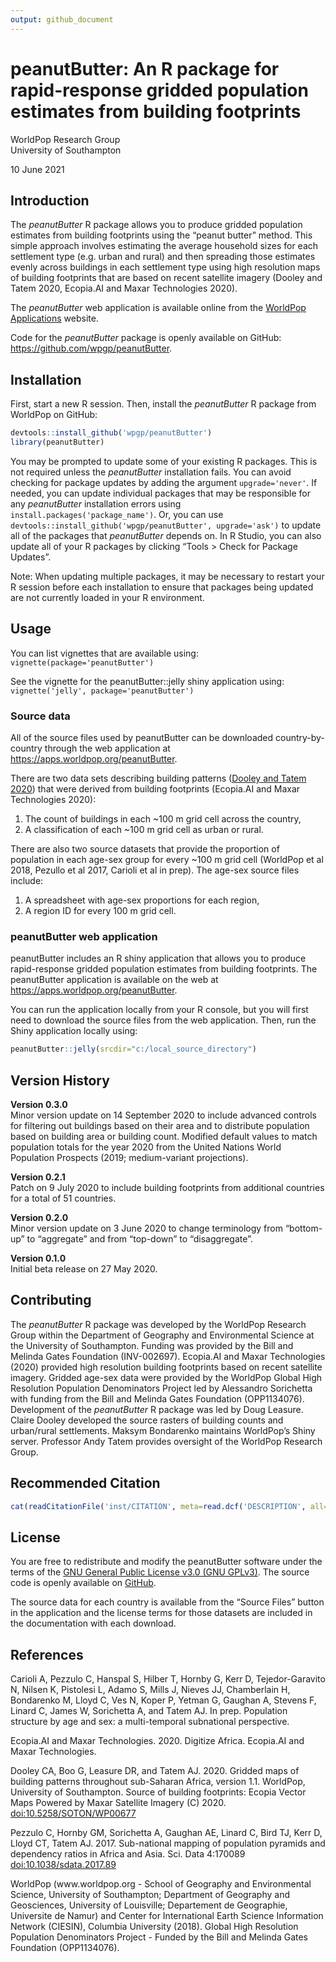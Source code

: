 ```yaml
---
output: github_document
---
```


#  peanutButter: An R package for rapid-response gridded population estimates from building footprints

WorldPop Research Group  
University of Southampton

10 June 2021

## Introduction

The _peanutButter_ R package allows you to produce gridded population estimates from building footprints using the "peanut butter" method. This simple approach involves estimating the average household sizes for each settlement type (e.g. urban and rural) and then spreading those estimates evenly across buildings in each settlement type using high resolution maps of building footprints that are based on recent satellite imagery (Dooley and Tatem 2020, Ecopia.AI and Maxar Technologies 2020).

The _peanutButter_ web application is available online from the <a href="https://apps.worldpop.org" target="_blank">WorldPop Applications</a> website. 

Code for the _peanutButter_ package is openly available on GitHub: <a href='https://github.com/wpgp/peanutButter' target='_blank'>https://github.com/wpgp/peanutButter</a>.

## Installation

First, start a new R session. Then, install the _peanutButter_ R package from WorldPop on GitHub:

```r
devtools::install_github('wpgp/peanutButter')
library(peanutButter)
```

You may be prompted to update some of your existing R packages. This is not required unless the _peanutButter_ installation fails. You can avoid checking for package updates by adding the argument `upgrade='never'`. If needed, you can update individual packages that may be responsible for any _peanutButter_ installation errors using `install.packages('package_name')`. Or, you can use `devtools::install_github('wpgp/peanutButter', upgrade='ask')` to update all of the packages that _peanutButter_ depends on. In R Studio, you can also update all of your R packages by clicking "Tools > Check for Package Updates". 

Note: When updating multiple packages, it may be necessary to restart your R session before each installation to ensure that packages being updated are not currently loaded in your R environment.

## Usage

You can list vignettes that are available using: `vignette(package='peanutButter')`

See the vignette for the peanutButter::jelly shiny application using: `vignette('jelly', package='peanutButter')`

### Source data
All of the source files used by peanutButter can be downloaded country-by-country through the web application at <a href="https://apps.worldpop.org/peanutButter" target="_blank">https://apps.worldpop.org/peanutButter</a>. 

There are two data sets describing building patterns (<a href="https://dx.doi.org/10.5258/SOTON/WP00666" target="_blank">Dooley and Tatem 2020</a>) that were derived from building footprints (Ecopia.AI and Maxar Technologies 2020):  

1. The count of buildings in each ~100 m grid cell across the country,  
2. A classification of each ~100 m grid cell as urban or rural.

There are also two source datasets that provide the proportion of population in each age-sex group for every ~100 m grid cell (WorldPop et al 2018, Pezullo et al 2017, Carioli et al in prep). The age-sex source files include:  

1. A spreadsheet with age-sex proportions for each region,  
2. A region ID for every 100 m grid cell.  

### peanutButter web application

peanutButter includes an R shiny application that allows you to produce rapid-response gridded population estimates from building footprints. The peanutButter application is available on the web at <a href="https://apps.worldpop.org/peanutButter" target="_blank">https://apps.worldpop.org/peanutButter</a>. 


You can run the application locally from your R console, but you will first need to download the source files from the web application. Then, run the Shiny application locally using:

```r
peanutButter::jelly(srcdir="c:/local_source_directory")
```

## Version History

<strong>Version 0.3.0</strong><br>
Minor version update on 14 September 2020 to include advanced controls for filtering out buildings based on their area and to distribute population based on building area or building count. Modified default values to match population totals for the year 2020 from the United Nations World Population Prospects (2019; medium-variant projections).

<strong>Version 0.2.1</strong><br>
Patch on 9 July 2020 to include building footprints from additional countries for a total of 51 countries.

<strong>Version 0.2.0</strong><br>
Minor version update on 3 June 2020 to change terminology from "bottom-up" to "aggregate" and from "top-down" to "disaggregate".

<strong>Version 0.1.0</strong><br>
Initial beta release on 27 May 2020.

## Contributing
The _peanutButter_ R package was developed by the WorldPop Research Group within the Department of Geography and Environmental Science at the University of Southampton. Funding was provided by the Bill and Melinda Gates Foundation (INV-002697). Ecopia.AI and Maxar Technologies (2020) provided high resolution building footprints based on recent satellite imagery. Gridded age-sex data were provided by the WorldPop Global High Resolution Population Denominators Project led by Alessandro Sorichetta with funding from the Bill and Melinda Gates Foundation (OPP1134076). Development of the _peanutButter_ R package was led by Doug Leasure. Claire Dooley developed the source rasters of building counts and urban/rural settlements. Maksym Bondarenko maintains WorldPop's Shiny server. Professor Andy Tatem provides oversight of the WorldPop Research Group.   

## Recommended Citation 
```r
cat(readCitationFile('inst/CITATION', meta=read.dcf('DESCRIPTION', all=T))$textVersion)
```


## License
You are free to redistribute and modify the peanutButter software under the terms of the <a href="https://www.gnu.org/licenses/gpl-3.0.en.html" target="_blank">GNU General Public License v3.0 (GNU GPLv3)</a>. The source code is openly available on <a href="https://github.com/wpgp/peanutButter" target="_blank">GitHub</a>.  

The source data for each country is available from the "Source Files" button in the application and the license terms for those datasets are included in the documentation with each download.
  
## References  

Carioli A, Pezzulo C, Hanspal S, Hilber T, Hornby G, Kerr D, Tejedor-Garavito N, Nilsen K, Pistolesi L, Adamo S, Mills J, Nieves JJ, Chamberlain H, Bondarenko M, Lloyd C, Ves N, Koper P,  Yetman G, Gaughan A, Stevens F, Linard C, James W, Sorichetta A, and Tatem AJ. In prep. Population structure by age and sex: a multi-temporal subnational perspective.

Ecopia.AI and Maxar Technologies. 2020. Digitize Africa. Ecopia.AI and Maxar Technologies. 

Dooley CA, Boo G, Leasure DR, and Tatem AJ. 2020. Gridded maps of building patterns throughout sub-Saharan Africa, version 1.1. WorldPop, University of Southampton. Source of building footprints: Ecopia Vector Maps Powered by Maxar Satellite Imagery (C) 2020. <a href="https://dx.doi.org/10.5258/SOTON/WP00677" target="_blank">doi:10.5258/SOTON/WP00677</a>

Pezzulo C, Hornby GM, Sorichetta A, Gaughan AE, Linard C, Bird TJ, Kerr D, Lloyd CT, Tatem AJ. 2017. Sub-national mapping of population pyramids and dependency ratios in Africa and Asia. Sci. Data 4:170089 <a href="https://dx.doi.org/10.1038/sdata.2017.89" target="_blank">doi:10.1038/sdata.2017.89</a>  

WorldPop (www.worldpop.org - School of Geography and Environmental Science, University of Southampton; Department of Geography and Geosciences, University of Louisville; Departement de Geographie, Universite de Namur) and Center for International Earth Science Information Network (CIESIN), Columbia University (2018). Global High Resolution Population Denominators Project - Funded by the Bill and Melinda Gates Foundation (OPP1134076). 


